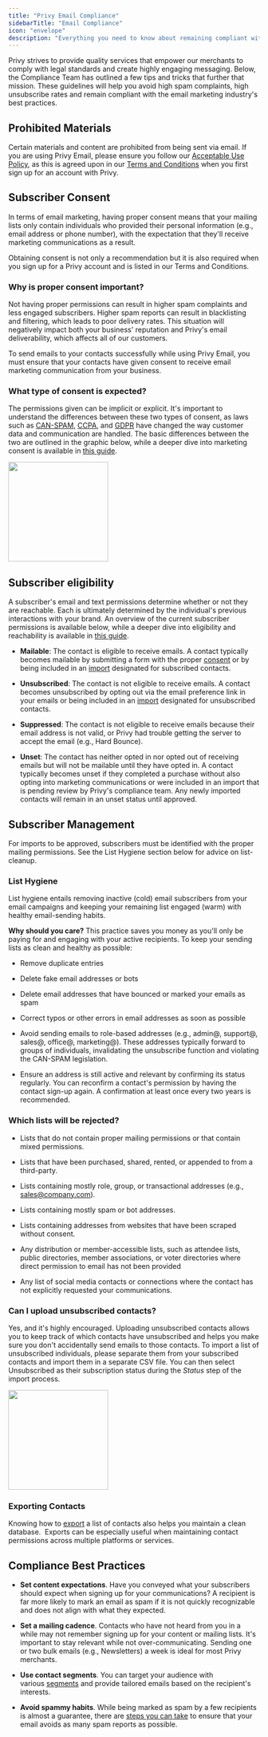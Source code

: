 ```yaml
---
title: "Privy Email Compliance"
sidebarTitle: "Email Compliance"
icon: "envelope"
description: "Everything you need to know about remaining compliant with industry best practices."
---
```


Privy strives to provide quality services that empower our merchants to comply with legal standards and create highly engaging messaging. Below, the Compliance Team has outlined a few tips and tricks that further that mission. These guidelines will help you avoid high spam complaints, high unsubscribe rates and remain compliant with the email marketing industry's best practices. 

## Prohibited Materials

Certain materials and content are prohibited from being sent via email. If you are using Privy Email, please ensure you follow our [Acceptable Use Policy](https://www.privy.com/acceptable-use-policy), as this is agreed upon in our [Terms and Conditions](https://www.privy.com/terms-and-conditions) when you first sign up for an account with Privy. 

## Subscriber Consent

In terms of email marketing, having proper consent means that your mailing lists only contain individuals who provided their personal information (e.g., email address or phone number), with the expectation that they'll receive marketing communications as a result. 

Obtaining consent is not only a recommendation but it is also required when you sign up for a Privy account and is listed in our Terms and Conditions. 

### Why is proper consent important? 

Not having proper permissions can result in higher spam complaints and less engaged subscribers. Higher spam reports can result in blacklisting and filtering, which leads to poor delivery rates. This situation will negatively impact both your business' reputation and Privy's email deliverability, which affects all of our customers. 

To send emails to your contacts successfully while using Privy Email, you must ensure that your contacts have given consent to receive email marketing communication from your business. 

### What type of consent is expected?

The permissions given can be implicit or explicit. It's important to understand the differences between these two types of consent, as laws such as [CAN-SPAM](https://www.ftc.gov/business-guidance/resources/can-spam-act-compliance-guide-business), [CCPA](https://oag.ca.gov/privacy/ccpa), and [GDPR](https://gdpr.eu/) have changed the way customer data and communication are handled. The basic differences between the two are outlined in the graphic below, while a deeper dive into marketing consent is available in [this guide](https://privy.helpscoutdocs.com/article/206-understand-marketing-consent). 

<img height="200" src="/images/compliance/implicit-vs-explicit-consent.png" />

## Subscriber eligibility

A subscriber's email and text permissions determine whether or not they are reachable. Each is ultimately determined by the individual's previous interactions with your brand. An overview of the current subscriber permissions is available below, while a deeper dive into eligibility and reachability is available in [this guide](https://privy.helpscoutdocs.com/article/139-understand-deliverability). 

* **Mailable**: The contact is eligible to receive emails. A contact typically becomes mailable by submitting a form with the proper [consent](https://privy.helpscoutdocs.com/article/206-understand-marketing-consent) or by being included in an [import](https://privy.helpscoutdocs.com/article/50-create-and-manage-contacts) designated for subscribed contacts. 

* **Unsubscribed**: The contact is not eligible to receive emails. A contact becomes unsubscribed by opting out via the email preference link in your emails or being included in an [import](https://privy.helpscoutdocs.com/article/50-create-and-manage-contacts) designated for unsubscribed contacts. 

* **Suppressed**: The contact is not eligible to receive emails because their email address is not valid, or Privy had trouble getting the server to accept the email (e.g., Hard Bounce). 

* **Unset**: The contact has neither opted in nor opted out of receiving emails but will not be mailable until they have opted in. A contact typically becomes unset if they completed a purchase without also opting into marketing communications or were included in an import that is pending review by Privy's compliance team. Any newly imported contacts will remain in an unset status until approved. 

## Subscriber Management

For imports to be approved, subscribers must be identified with the proper mailing permissions. See the List Hygiene section below for advice on list-cleanup.

### List Hygiene

List hygiene entails removing inactive (cold) email subscribers from your email campaigns and keeping your remaining list engaged (warm) with healthy email-sending habits.

<Icon icon="circle-question" /> **Why should you care?** This practice saves you money as you'll only be paying for and engaging with your active recipients. To keep your sending lists as clean and healthy as possible:

* Remove duplicate entries

* Delete fake email addresses or bots

* Delete email addresses that have bounced or marked your emails as spam

* Correct typos or other errors in email addresses as soon as possible

* Avoid sending emails to role-based addresses (e.g., admin@, support@, sales@, office@, marketing@). These addresses typically forward to groups of individuals, invalidating the unsubscribe function and violating the CAN-SPAM legislation. 

* Ensure an address is still active and relevant by confirming its status regularly. You can reconfirm a contact's permission by having the contact sign-up again. A confirmation at least once every two years is recommended.

### Which lists will be rejected?

* Lists that do not contain proper mailing permissions or that contain mixed permissions.

* Lists that have been purchased, shared, rented, or appended to from a third-party.

* Lists containing mostly role, group, or transactional addresses (e.g., sales@company.com).

* Lists containing mostly spam or bot addresses.

* Lists containing addresses from websites that have been scraped without consent. 

* Any distribution or member-accessible lists, such as attendee lists, public directories, member associations, or voter directories where direct permission to email has not been provided

* Any list of social media contacts or connections where the contact has not explicitly requested your communications.

### Can I upload unsubscribed contacts?

Yes, and it's highly encouraged. Uploading unsubscribed contacts allows you to keep track of which contacts have unsubscribed and helps you make sure you don't accidentally send emails to those contacts. To import a list of unsubscribed individuals, please separate them from your subscribed contacts and import them in a separate CSV file. You can then select Unsubscribed as their subscription status during the *Status* step of the import process. 

<img height="200" src="/images/compliance/unsubscribe-during-import.png" />

### Exporting Contacts 

Knowing how to [export](https://privy.helpscoutdocs.com/article/159-how-to-export-your-contacts) a list of contacts also helps you maintain a clean database.  Exports can be especially useful when maintaining contact permissions across multiple platforms or services. 

## Compliance Best Practices

* **Set content expectations**. Have you conveyed what your subscribers should expect when signing up for your communications? A recipient is far more likely to mark an email as spam if it is not quickly recognizable and does not align with what they expected. 

* **Set a mailing cadence**. Contacts who have not heard from you in a while may not remember signing up for your content or mailing lists. It's important to stay relevant while not over-communicating. Sending one or two bulk emails (e.g., Newsletters) a week is ideal for most Privy merchants. 

* **Use contact segments**. You can target your audience with various [segments](https://privy.helpscoutdocs.com/article/159-how-to-export-your-contacts) and provide tailored emails based on the recipient's interests.

* **Avoid spammy habits**. While being marked as spam by a few recipients is almost a guarantee, there are [steps you can take](https://privy.helpscoutdocs.com/article/144-my-contact-didnt-get-my-email) to ensure that your email avoids as many spam reports as possible.